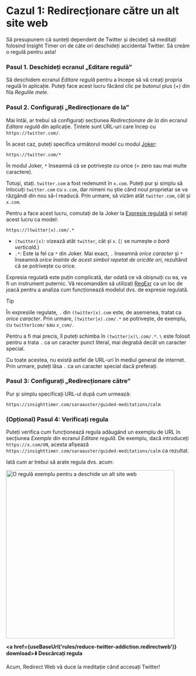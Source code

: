 
# Cazul 1: Redirecționare către un alt site web

Să presupunem că sunteți dependent de Twitter și decideți să meditați folosind Insight Timer ori de câte ori deschideți accidental Twitter. Să creăm o regulă pentru asta!

### Pasul 1. Deschideți ecranul „Editare regulă”

Să deschidem ecranul *Editare regulă* pentru a începe să vă creați propria regulă în aplicație. Puteți face acest lucru făcând clic pe butonul plus (+) din fila *Regulile mele*.

### Pasul 2. Configurați „Redirecționare de la”

Mai întâi, ar trebui să configurați secțiunea *Redirecționare de la* din ecranul *Editare regulă* din aplicație. Țintele sunt URL-uri care încep cu `https://twitter.com/`.

În acest caz, puteți specifica următorul model cu modul [Joker](rule-settings#url-pattern-wildcard):

```
https://twitter.com/*
```

În modul Joker, `*` înseamnă că se potrivește cu orice (= zero sau mai multe caractere).

Totuși, stați. `twitter.com` a fost redenumit în `x.com`. Puteți pur și simplu să înlocuiți `twitter.com` cu `x.com`, dar nimeni nu știe când noul proprietar se va răzgândi din nou să-l readucă. Prin urmare, să vizăm atât `twitter.com`, cât și `x.com`.

Pentru a face acest lucru, comutați de la Joker la [Expresie regulată](rule-settings#url-pattern-regular-expression) și setați acest lucru ca model:

```
https://(twitter|x).com/.*
```

* `(twitter|x)`: vizează atât `twitter`, cât și `x`. (`|` se numește *o bară verticală*.)
* `.*`: Este la fel ca `*` din Joker. Mai exact, `.` înseamnă *orice caracter* și `*` înseamnă *orice înainte de acest simbol repetat de oricâte ori*, rezultând că se potrivește cu orice.

Expresia regulată este puțin complicată, dar odată ce vă obișnuiți cu ea, va fi un instrument puternic. Vă recomandăm să utilizați [RegExr](https://regexr.com) ca un loc de joacă pentru a analiza cum funcționează modelul dvs. de expresie regulată.

> [!TIP]
> În expresiile regulate, `.` din `(twitter|x).com` este, de asemenea, tratat ca *orice caracter*. Prin urmare, `(twitter|x).com/.*` se potrivește, de exemplu, cu `twitter1com/` sau `x_com/`.
> 
> Pentru a fi mai precis, îl puteți schimba în `(twitter|x)\.com/.*`. `\` este folosit pentru a trata `.` ca un caracter punct literal, mai degrabă decât un caracter special.
> 
> Cu toate acestea, nu există astfel de URL-uri în mediul general de internet. Prin urmare, puteți lăsa `.` ca un caracter special dacă preferați.

### Pasul 3: Configurați „Redirecționare către”

Pur și simplu specificați URL-ul după cum urmează:

```
https://insighttimer.com/saraauster/guided-meditations/calm
```

### (Opțional) Pasul 4: Verificați regula

Puteți verifica cum funcționează regula adăugând un exemplu de URL în secțiunea *Exemple* din ecranul *Editare regulă*. De exemplu, dacă introduceți `https://x.com/UN`, acesta afișează `https://insighttimer.com/saraauster/guided-meditations/calm` ca rezultat.

Iată cum ar trebui să arate regula dvs. acum:

<Image src={RuleCreationOpenAnotherWebsiteRulePreview} alt="O regulă exemplu pentru a deschide un alt site web" height="460" hasRoundedCorners hasShadow />

**<a href={useBaseUrl('rules/reduce-twitter-addiction.redirectweb')} download>⬇️ Descărcați regula</a>**

Acum, Redirect Web vă duce la meditație când accesați Twitter!
